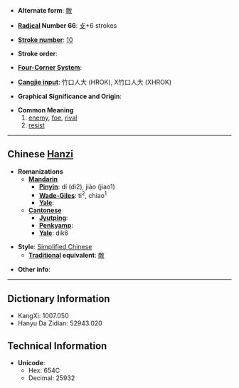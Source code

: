 * '''Alternate form''': [[敵]]

* '''[[Wiktionary:Chinese radical index| Radical]] Number 66''': [[Wiktionary:Chinese radical index 攴|攴]]+6 strokes

* '''[[Wiktionary:Chinese total strokes index|Stroke number]]''': [[Wiktionary:Chinese total strokes index 10|10]]

* '''Stroke order''': 

* '''[[Wiktionary:Chinese four corner index|Four-Corner System]]''': 

* '''[[Wiktionary:Chinese Cangjie index|Cangjie input]]''': 竹口人大 (HROK), X竹口人大 (XHROK)

* '''Graphical Significance and Origin''': 

* '''Common Meaning'''
*#[[enemy]], [[foe]], [[rival]]
*# [[resist]]

----

== Chinese [[Hanzi]] ==

* '''Romanizations'''
** '''[[Mandarin]]'''
*** '''[[Pinyin]]''': dí (di2), jiāo (jiao1)
*** '''[[Wade-Giles]]''': ti<sup>2</sup>, chiao<sup>1</sup>
*** '''[[Yale]]''': 
** '''[[Cantonese]]'''
*** '''[[Jyutping]]''':
*** '''[[Penkyamp]]''': 
*** '''[[Yale]]''': dik6

* '''Style''': [[Simplified Chinese]] 
** '''[[Traditional Chinese|Traditional]] equivalent''': [[敵]]

* '''Other info''': 

----

== Dictionary Information ==

* KangXi: 1007.050
* Hanyu Da Zidian: 52943.020

== Technical Information ==

* '''Unicode''':
** Hex: 654C
** Decimal: 25932